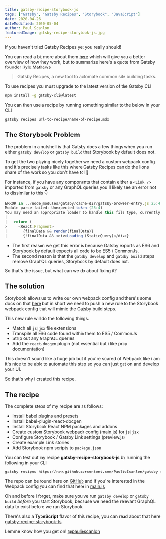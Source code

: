 ```yaml
---
title: gatsby-recipe-storybook-js
tags: ["Gatsby", "Gatsby Recipes", "Storybook", "JavaScript"]
date: 2020-04-26
dateModified: 2020-05-04
author: Paul Scanlon
featuredImage: gatsby-recipe-storybook-js.jpg
---
```


If you haven't tried Gatsby Recipes yet you really should!

You can read a bit more about them [here](https://www.gatsbyjs.org/blog/2020-04-15-announcing-gatsby-recipes/) which will give you a better overview of how they work, but to summarize here's a quote from Gatsby founder [Kyle Mathews](https://www.gatsbyjs.org/contributors/kyle-mathews/)

> Gatsby Recipes, a new tool to automate common site building tasks.

To use recipes you must upgrade to the latest version of the Gatsby CLI

<Divider />

```sh
npm install -g gatsby-cli@latest
```

<Divider />

You can then use a recipe by running something similar to the below in your CLI

<Divider />

```sh
gatsby recipes url-to-recipe/name-of-recipe.mdx
```

<Divider />

## The Storybook Problem

The problem in a nutshell is that Gatsby does a few things when you run either `gatsby develop` or `gatsby build` that Storybook by default does not.

To get the two playing nicely together we need a custom webpack config and it's precisely tasks like this where Gatsby Recipes can do the lions share of the work so you don't have to! 🦁

For instance, if you have any components that contain either a `<Link />` imported from `gatsby` or any GraphQL queries you'll likely see an error not to dissimilar to this 👇

<Divider />

```javascript
ERROR in ../node_modules/gatsby/cache-dir/gatsby-browser-entry.js 25:4
Module parse failed: Unexpected token (25:4)
You may need an appropriate loader to handle this file type, currently no loaders are configured to process this file. See https://webpack.js.org/concepts#loaders
|
|   return (
>     <React.Fragment>
|       {finalData && render(finalData)}
|       {!finalData && <div>Loading (StaticQuery)</div>}

```

<Divider />

- The first reason we get this error is because Gatsby exports as ES6 and Storybook by default expects all code to be ES5 / CommonJs.
- The second reason is that the `gatsby develop` and `gatsby build` steps remove GraphQL queries, Storybook by default does not.

So that's the issue, but what can we do about fixing it?

<Divider />

## The solution

Storybook allows us to write our own webpack config and there's some docs on that [here](https://storybook.js.org/docs/configurations/custom-webpack-config/) but in short we need to push a new rule to the Storybook webpack config that will mimic the Gatsby build steps.

This new rule will do the following things.

- Match all `js|jsx` file extensions
- Transpile all ES6 code found within them to ES5 / CommonJs
- Strip out any GraphQL queries
- Add the `react-docgen` plugin (not essential but i like prop documentation)

This doesn't sound like a huge job but if you're scared of Webpack like i am it's nice to be able to automate this step so you can just get on and develop your UI.

So that's why i created this recipe.

<Divider />

## The recipe

The complete steps of my recipe are as follows:

- Install babel plugins and presets
- Install babel-plugin-react-docgen
- Install Storybook React NPM packages and addons
- Create custom Storybook webpack config (main.js) for `js|jsx`
- Configure Storybook / Gatsby Link settings (preview.js)
- Create example Link stories
- Add Storybook npm scripts to `package.json`

You can test out my recipe **gatsby-recipe-storybook-js** by running the following in your CLI

<Divider />

```sh
gatsby recipes https://raw.githubusercontent.com/PaulieScanlon/gatsby-recipe-storybook-js/master/gatsby-recipe-storybook-js.mdx
```

<Divider />

The repo can be found here on [GitHub](https://github.com/PaulieScanlon/gatsby-recipe-storybook-js) and if you're interested in the Webpack config you can find that here in [main.js](https://github.com/PaulieScanlon/gatsby-recipe-storybook-js/blob/master/recipe/main.js)

Oh and before i forget, make sure you've run `gatsby develop` or `gatsby build` _before_ you start Storybook, because we need the relevant GraphQL data to exist before we run Storybook.

There's also a **TypeScript** flavor of this recipe, you can read about that here [gatsby-recipe-storybook-ts](/posts/2020/05/gatsby-recipe-storybook-ts/)

Lemme know how you get on! [@pauliescanlon](https://twitter.com/PaulieScanlon)
